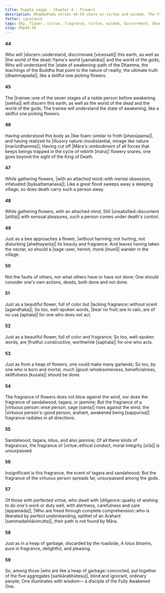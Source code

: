 ```yaml
---
title: Puppha vagga - Chapter 4 - Flowers
description: DhammaPada verses 44-59 share on virtue and wisdom. The fragrance of virtue is compared to the fragrance of flowers, and the virtue of the noble person is said to spread in all directions.
fetter: ignorance
tags: dhp, flower, virtue, fragrance, virtue, wisdom, discernment, Dhamma, trainee, death, Māra, obsession, sensual pleasures, monk, noble person, wisdom
slug: dhp44-59
---
```


#### 44

Who will |discern::understand, discriminate [vicessati]| this earth,
as well as \|the world of the dead::Yama's world [yamaloka]| and the world of the gods;
Who will understand the \|state of awakening::path of the Dhamma, the teachings of the Buddha that point to the nature of reality, the ultimate truth [dhammapada]|,
like a skillful one picking flowers.

#### 45

The |trainee::one of the seven stages of a noble person before awakening [sekha]| will discern this earth,
as well as the world of the dead and the world of the gods;
The trainee will understand the state of awakening,
like a skillful one picking flowers.

#### 46

Having understood this body as \|like foam::similar to froth [pheṇūpama]|,
and having realized its \|illusory nature::insubstantial, mirage like nature [marīcidhamma]|;
Having cut off \|Māra's::embodiment of all forces that keeps beings trapped in the cycle of rebirth [māra]| flowery snares,
one goes beyond the sight of the King of Death.

#### 47

While gathering flowers,
\|with an attached mind::with mental obsession, infatuated [byāsattamanasa]|;
Like a great flood sweeps away a sleeping village,
so does death carry such a person away.

#### 48

While gathering flowers,
with an attached mind;
Still |unsatisfied::discontent [atitta]| with sensual pleasures,
such a person comes under death's control.

#### 49

Just as a bee approaches a flower,
\|without harming::not hurting, not disturbing [aheṭhayanta]| its beauty and fragrance;
And leaves having taken the nectar,
so should a |sage::seer, hermit, monk [munī]| wander in the village.

#### 50

Not the faults of others,
nor what others have or have not done;
One should consider one's own actions,
deeds, both done and not done.

#### 51

Just as a beautiful flower,
full of color but \|lacking fragrance::without scent [agandhaka]|;
So too, well-spoken words,
\|bear no fruit::are in vain, are of no use [aphala]| for one who does not act.

#### 52

Just as a beautiful flower,
full of color and fragrance;
So too, well-spoken words,
are |fruitful::constructive, worthwhile [saphala]| for one who acts.

#### 53

Just as from a heap of flowers,
one could make many garlands;
So too, by one who is born and mortal,
much |good::wholesomeness, beneficialness, skillfulness [kusala]| should be done.

#### 54

The fragrance of flowers does not blow against the wind,
nor does the fragrance of sandalwood, tagara, or jasmine;
But the fragrance of a \|virtuous person::wise person, sage [santa]| rises against the wind,
the \|virtuous person's::good person, arahant, awakened being [sappurisa]| fragrance radiates in all directions.

#### 55

Sandalwood, tagara,
lotus, and also jasmine;
Of all these kinds of fragrances,
the fragrance of |virtue::ethical conduct, moral integrity [sīla]| is unsurpassed.

#### 56

Insignificant is this fragrance,
the scent of tagara and sandalwood;
But the fragrance of the virtuous person spreads far,
unsurpassed among the gods.

#### 57

Of those with perfected virtue,
who dwell with |diligence::quality of wishing to do one's work or duty well, with alertness, carefulness and care [appamāda]|;
\|Who are freed through complete comprehension::who is liberated by perfect understanding, epithet of an Arahant [sammadaññāvimutta]|,
their path is not found by Māra.

#### 58

Just as in a heap of garbage,
discarded by the roadside,
A lotus blooms,
pure in fragrance, delightful, and pleasing.

#### 59

So, among those \|who are like a heap of garbage::concocted, put together of the five aggregates [saṅkārabhūtesu]|,
blind and ignorant, ordinary people;
One illuminates with wisdom—
a disciple of the Fully Awakened One.